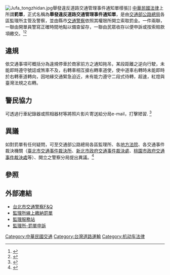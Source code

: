 [[File:Jufa_tongzhidan.jpg|thumb]]舉發違反道路交通管理事件通知單樣張]]
[[中華民國法律|中華民國法律]]上所謂'''罰單'''，正式名稱為'''舉發違反道路交通管理事件通知單'''，是由[[交通部公路總局|交通部公路總局]]各區監理所主管及警察，並由縣市[[交通警察|交通警察]]依照其權限所開立索取罰金。一件兩聯，一聯由開單員警寫正確時間地點以備查留存，一聯由民眾收存以便申訴或按索賠款項繳交。<ref>{{Cite web |url=http://www.appledaily.com.tw/realtimenews/article/new/20161012/966429/ |title=【密錄片】婦拗罰單30分鐘　被警察拍成微電影 |access-date=2016-10-20 |archive-date=2016-10-16 |archive-url=https://web.archive.org/web/20161016173748/http://www.appledaily.com.tw/realtimenews/article/new/20161012/966429 |dead-url=no }}</ref><ref>{{Cite web |url=http://udn.com/news/story/7321/2020253 |title=違停罰單薄如蟬翼 遇雨糊爛破碎 |access-date=2016-10-20 |archive-date=2019-12-07 |archive-url=https://web.archive.org/web/20191207125307/https://udn.com/news/story/7321/2020253 |dead-url=no }}</ref>

==違規==
依交通事項可概括分為違規停車於商家前方之通知拖吊，某段距離之逆向行駛，未能即時遵守號誌或煞車不及，右轉車相互搶右轉車道使，使中道車右轉時未能即時於右轉車道轉向，因地緣交通緊急迫近，未有能力遵守二段式待轉，超速，紅燈與臺灣法規之右轉。

==警民協力==
可透過行車紀錄器或照相器材等將照片影片寄送給分局e-mail，打擊陋習.
<ref>{{Cite web |url=http://news.ltn.com.tw/news/society/breakingnews/1858793 |title=檢舉哥「馬硬九」來了 交通違規罰單爆量 |access-date=2016-10-20 |archive-date=2019-12-06 |archive-url=https://web.archive.org/web/20191206002924/https://news.ltn.com.tw/news/society/breakingnews/1858793 |dead-url=no }}</ref>

==異議==
如對罰單有任何疑問，可至交通部公路總局各區監理所、各[[地方法院|地方法院]]、各交通事件裁決機關（[[臺北市交通事件裁決所|臺北市交通事件裁決所]]、[[新北市政府交通事件裁決處|新北市政府交通事件裁決處]]、[[桃園市政府交通事件裁決處|桃園市政府交通事件裁決處]]等）、開立之警察分局提出異議。<ref>{{Cite web |url=http://udn.com/news/story/2/2014729 |title=警忘開單過程 法院判撤銷罰單 |access-date=2016-10-20 |archive-date=2019-12-05 |archive-url=https://web.archive.org/web/20191205132220/https://udn.com/news/story/2/2014729 |dead-url=no }}</ref>

==參照==
{{reflist}}

==外部連結==
*[http://td.police.taipei/lp.asp?CtNode=18784&CtUnit=10403&BaseDSD=69&mp=108191&xq_xCat=04 台北市交通警察F&Q]{{Dead link|date=2019年6月 |bot=InternetArchiveBot |fix-attempted=yes }}
*[https://www.mvdis.gov.tw/m3-emv-vil/vil/penaltyQueryPay#anchor 監理所線上繳納罰單] {{Wayback|url=https://www.mvdis.gov.tw/m3-emv-vil/vil/penaltyQueryPay#anchor |date=20210410143845 }}
*[https://www.mvdis.gov.tw/ 監理服務站] {{Wayback|url=https://www.mvdis.gov.tw/ |date=20210430030546 }}
*[https://www.mvdis.gov.tw/m3-emv-cht/public/appeal 監理所-罰單申訴] {{Wayback|url=https://www.mvdis.gov.tw/m3-emv-cht/public/appeal |date=20210225054304 }}

[[Category:中華民國交通|Category:中華民國交通]]
[[Category:台灣道路運輸|Category:台灣道路運輸]]
[[Category:机动车法律|Category:机动车法律]]